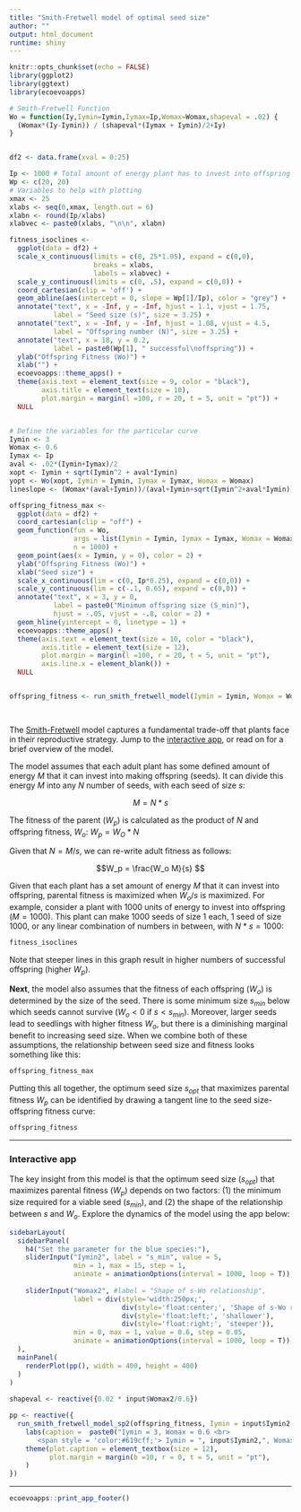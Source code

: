 ```yaml
---
title: "Smith-Fretwell model of optimal seed size"
author: ""
output: html_document
runtime: shiny
---
```



```r
knitr::opts_chunk$set(echo = FALSE)
library(ggplot2)
library(ggtext)
library(ecoevoapps)
```


```r
# Smith-Fretwell Function
Wo = function(Iy,Iymin=Iymin,Iymax=Ip,Womax=Womax,shapeval = .02) {
  (Womax*(Iy-Iymin)) / (shapeval*(Iymax + Iymin)/2+Iy)
}


df2 <- data.frame(xval = 0:25)

Ip <- 1000 # Total amount of energy plant has to invest into offspring
Wp <- c(20, 20)
# Variables to help with plotting
xmax <- 25
xlabs <- seq(0,xmax, length.out = 6)
xlabn <- round(Ip/xlabs)
xlabvec <- paste0(xlabs, "\n\n", xlabn)

fitness_isoclines <- 
  ggplot(data = df2) +
  scale_x_continuous(limits = c(0, 25*1.05), expand = c(0,0), 
                     breaks = xlabs, 
                     labels = xlabvec) +
  scale_y_continuous(limits = c(0, .5), expand = c(0,0)) +
  coord_cartesian(clip = 'off') +
  geom_abline(aes(intercept = 0, slope = Wp[1]/Ip), color = "grey") + 
  annotate("text", x = -Inf, y = -Inf, hjust = 1.1, vjust = 1.75,
           label = "Seed size (s)", size = 3.25) +
  annotate("text", x = -Inf, y = -Inf, hjust = 1.08, vjust = 4.5,
           label = "Offspring number (N)", size = 3.25) +
  annotate("text", x = 18, y = 0.2, 
           label = paste0(Wp[1], " successful\noffspring")) + 
  ylab("Offspring Fitness (Wo)") +
  xlab("") + 
  ecoevoapps::theme_apps() + 
  theme(axis.text = element_text(size = 9, color = "black"),
        axis.title = element_text(size = 10),
        plot.margin = margin(l =100, r = 20, t = 5, unit = "pt")) +
  NULL


# Define the variables for the particular curve
Iymin <- 3
Womax <- 0.6
Iymax <- Ip
aval <- .02*(Iymin+Iymax)/2
xopt <- Iymin + sqrt(Iymin^2 + aval*Iymin)
yopt <- Wo(xopt, Iymin = Iymin, Iymax = Iymax, Womax = Womax)
lineslope <- (Womax*(aval+Iymin))/(aval+Iymin+sqrt(Iymin^2+aval*Iymin))^2 

offspring_fitness_max <- 
  ggplot(data = df2) +
  coord_cartesian(clip = "off") +
  geom_function(fun = Wo,
                args = list(Iymin = Iymin, Iymax = Iymax, Womax = Womax),
                n = 1000) +
  geom_point(aes(x = Iymin, y = 0), color = 2) +
  ylab("Offspring Fitness (Wo)") +
  xlab("Seed size") +
  scale_x_continuous(lim = c(0, Ip*0.25), expand = c(0,0)) +
  scale_y_continuous(lim = c(-.1, 0.65), expand = c(0,0)) + 
  annotate("text", x = 3, y = 0, 
           label = paste0("Minimum offspring size (S_min)"),
           hjust = -.05, vjust = -.8, color = 2) +
  geom_hline(yintercept = 0, linetype = 1) + 
  ecoevoapps::theme_apps() + 
  theme(axis.text = element_text(size = 10, color = "black"),
        axis.title = element_text(size = 12),
        plot.margin = margin(l =100, r = 20, t = 5, unit = "pt"),
        axis.line.x = element_blank()) +
  NULL


offspring_fitness <- run_smith_fretwell_model(Iymin = Iymin, Womax = Womax, Iymax = Ip)

  
```


The [Smith-Fretwell](https://www.jstor.org/stable/2459681) model captures a fundamental trade-off that plants face in their reproductive strategy. Jump to the [interactive app](#interactive), or read on for a brief overview of the model.

The model assumes that each adult plant has some defined amount of energy $M$ that it can invest into making offspring (seeds). It can divide this energy $M$ into any $N$ number of seeds, with each seed of size $s$:

$$M = N*s$$

The fitness of the parent ($W_p$) is calculated as the product of $N$ and offspring fitness, $W_o$: $W_p = W_O*N$

Given that $N = M/s$, we can re-write adult fitness as follows:

$$W_p = \frac{W_o M}{s} $$

Given that each plant has a set amount of energy $M$ that it can invest into offspring, parental fitness is maximized when $W_o/s$ is maximized. For example, consider a plant with 1000 units of energy to invest into offspring ($M = 1000$). This plant can make 1000 seeds of size 1 each, 1 seed of size 1000, or any linear combination of numbers in between, with $N*s = 1000$:


```r
fitness_isoclines
```

Note that steeper lines in this graph result in higher numbers of successful offspring (higher $W_p$).


**Next**, the model also assumes that the fitness of each offspring ($W_o$) is determined by the size of the seed. There is some minimum size $s_{min}$ below which seeds cannot survive ($W_o < 0$ if $s < s_{min}$). Moreover, larger seeds lead to seedlings with higher fitness $W_o$, but there is a diminishing marginal benefit to increasing seed size. When we combine both of these assumptions, the relationship between seed size and fitness looks something like this:

```r
offspring_fitness_max
```

Putting this all together, the optimum seed size $s_{opt}$ that maximizes parental fitness $W_p$ can be identified by drawing a tangent line to the seed size-offspring fitness curve:

```r
offspring_fitness
```

--------------------------------

### Interactive app {#interactive}

The key insight from this model is that the optimum seed size ($s_{opt}$) that maximizes parental fitness ($W_p$) depends on two factors: (1) the minimum size required for a viable seed ($s_{min}$), and (2) the shape of the relationship between $s$ and $W_o$.  Explore the dynamics of the model using the app below:

```r

sidebarLayout(
  sidebarPanel(
    h4("Set the parameter for the blue species:"),
    sliderInput("Iymin2", label = "s_min", value = 5,
                min = 1, max = 15, step = 1, 
                animate = animationOptions(interval = 1000, loop = T)),
    
    sliderInput("Womax2", #label = "Shape of s-Wo relationship",
                label = div(style='width:250px;', 
                            div(style='float:center;', 'Shape of s-Wo relationship'), 
                            div(style='float:left;', 'shallower'), 
                            div(style='float:right;', 'steeper')), 
                min = 0, max = 1, value = 0.6, step = 0.05, 
                animate = animationOptions(interval = 1000, loop = T))
  ),
  mainPanel(
    renderPlot(pp(), width = 400, height = 400)
  )
)
  
shapeval <- reactive({0.02 * input$Womax2/0.6})

pp <- reactive({
  run_smith_fretwell_model_sp2(offspring_fitness, Iymin = input$Iymin2, Womax = input$Womax2, Iymax = Ip, shapeval = 0.02 * input$Womax2/0.6) + 
    labs(caption =  paste0("Iymin = 3, Womax = 0.6 <br> 
       <span style = 'color:#619cff;'> Iymin = ", input$Iymin2,", Womax =  ", input$Womax2,"</span>")) +
    theme(plot.caption = element_textbox(size = 12),
          plot.margin = margin(b =10, r = 0, t = 5, unit = "pt"),
    )
})

```
-------------


```r
ecoevoapps::print_app_footer()
```

